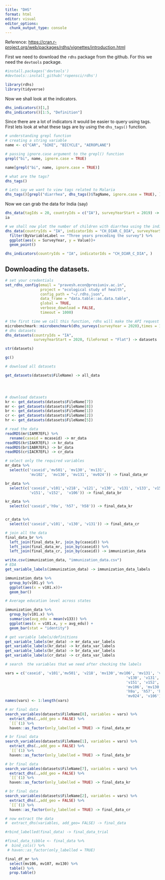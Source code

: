 ```yaml
---
title: "DHS"
format: html
editor: visual
editor_options: 
  chunk_output_type: console
---
```


Reference: <https://cran.r-project.org/web/packages/rdhs/vignettes/introduction.html>

First we need to download the `rdhs` package from the github. For this we need the `devtools` package.

```r
#install.packages('devtools')
#devtools::install_github('ropensci/rdhs')

library(rdhs)
library(tidyverse)
```

Now we shall look at the indicators.

```r
dhs_indicators()[1,]
dhs_indicators()[1:5, "Definition"]
```

Since there are a lot of indicators it would be easier to query using tags. First lets look at what these tags are by using the `dhs_tags()` function.

```r
# understanding grepl function
# creating a string variable
name <- c("CAR", "bIKE", "BICYCLE", "AEROPLANE")

# passing ignore.case argument to the grepl() function
grepl("bi", name, ignore.case = TRUE)

name[grepl("bi", name, ignore.case = TRUE)]
```

```r
# what are the tags?
dhs_tags()

# Lets say we want to view tags related to Malaria
dhs_tags()[grepl("diarrhea", dhs_tags()$TagName, ignore.case = TRUE), ]
```

Now we can grab the data for India (say)

```r
dhs_data(tagIds = 20, countryIds = c("IA"), surveyYearStart = 2019) -> ia
ia
```

```r
# we shall now plot the number of children with diarrhea using the indicator IDs for India and this will be for the DHS survey years after 2010. 
dhs_data(countryIds = "IA", indicatorIds = "CH_DIAR_C_DIA", surveyYearStart = 2010) %>% 
  filter(ByVariableLabel == "Three years preceding the survey") %>% 
  ggplot(aes(x = SurveyYear, y = Value))+
  geom_point()
```

```r
dhs_indicators(countryIds = "IA", indicatorIds = "CH_DIAR_C_DIA", )
```

## Downloading the datasets.

```r
# set your credentials
set_rdhs_config(email = "pravesh.econ@presiuniv.ac.in",
                project = "ecological study of health",
                config_path = "~/.rdhs.json",
                data_frame = "data.table::as.data.table",
                global = TRUE,
                verbose_download = FALSE,
                timeout = 1000)
```

```r
# the first time we call this function, rdhs will make the API request
microbenchmark::microbenchmark(dhs_surveys(surveyYear = 2020),times = 1)
# dhs datasets
dhs_datasets(countryIds = "IA",
             surveyYearStart = 2020, fileFormat = "Flat") -> datasets

str(datasets)
```

```r
gc()

# download all datasets

get_datasets(datasets$FileName) -> all_data




# download datasets
kr <- get_datasets(datasets$FileName[7]) 
mr <- get_datasets(datasets$FileName[8])
br <- get_datasets(datasets$FileName[1])
cr <- get_datasets(datasets$FileName[2])
hr <- get_datasets(datasets$FileName[5])

# read the data
readRDS(mr$IAMR7EFL) %>% 
  rename(caseid = mcaseid) -> mr_data 
readRDS(kr$IAKR7EFL) -> kr_data
readRDS(br$IABR7EFL) -> br_data
readRDS(cr$IACR7EFL) -> cr_data

# select only the required variables
mr_data %>% 
  select(c('caseid','mv501', 'mv130', 'mv131',  
           'mv102',  'mv130', 'mv131', 'mv024')) -> final_data_mr

br_data %>% 
  select(c('caseid','v101','v218', 'v121', 'v130', 'v131', 'v133', 'v150',
           'v151', 'v152',  'v106')) -> final_data_br

kr_data %>% 
  select(c('caseid','h9a', 'h57', 'h58')) -> final_data_kr


cr_data %>% 
  select(c('caseid','v101', 'v130', 'v131')) -> final_data_cr

# join all the data
final_data_br %>% 
  left_join(final_data_kr, join_by(caseid)) %>% 
  left_join(final_data_mr, join_by(caseid)) %>% 
  left_join(final_data_cr, join_by(caseid)) -> immunization_data

write.csv(immunization_data, "immunization_data.csv")
# EDA
get_variable_labels(immunization_data) -> immunization_data_labels

immunization_data %>% 
  group_by(v101.y) %>% 
  ggplot(aes(x = v101.x))+
  geom_bar()

# Average education level across states

immunization_data %>% 
  group_by(v101.x) %>% 
  summarise(avg_edu = mean(v133)) %>% 
  ggplot(aes(x = v101.x, y = avg_edu)) +
  geom_bar(stat = "identity")

# get variable labels/definitions
get_variable_labels(mr_data) -> mr_data_var_labels 
get_variable_labels(kr_data) -> kr_data_var_labels 
get_variable_labels(br_data) -> br_data_var_labels 
get_variable_labels(cr_data) -> cr_data_var_labels 

# search  the variables that we need after checking the labels

vars = c('caseid', 'v101','mv501', 'v218', 'mv130','mv106', 'mv131', 'v121',
                                                       'v130', 'v131', 'v133', 'v150',
                                                       'v151', 'v152', 'mv102',
                                                       'mv106', 'mv130', 'mv131',
                                                       'h9a', 'h57', 'h58',
                                                       'mv024', 'v106')
names(vars) <- 1:length(vars)

# mr final data
search_variables(datasets$FileName[8], variables = vars) %>% 
  extract_dhs(.,add_geo = FALSE) %>% 
  `[[`(1) %>% 
  haven::as_factor(only_labelled = TRUE) -> final_data_mr

# br final data
search_variables(datasets$FileName[1], variables = vars) %>% 
  extract_dhs(.,add_geo = FALSE) %>% 
  `[[`(1) %>% 
  haven::as_factor(only_labelled = TRUE) -> final_data_br

# br final data
search_variables(datasets$FileName[7], variables = vars) %>% 
  extract_dhs(.,add_geo = FALSE) %>% 
  `[[`(1) %>% 
  haven::as_factor(only_labelled = TRUE) -> final_data_kr

# br final data
search_variables(datasets$FileName[2], variables = vars) %>% 
  extract_dhs(.,add_geo = FALSE) %>% 
  `[[`(1) %>% 
  haven::as_factor(only_labelled = TRUE) -> final_data_cr

# now extract the data
#  extract_dhs(variables, add_geo= FALSE) -> final_data

#rbind_labelled(final_data) -> final_data_trial

#final_data_tibble <- final_data %>% 
#  bind_cols() %>% 
 # haven::as_factor(only_labelled = TRUE)

```

```r
final_df_mr %>% 
  select(mv106, mv107, mv130) %>% 
  table() %>% 
  prop.table()


```
